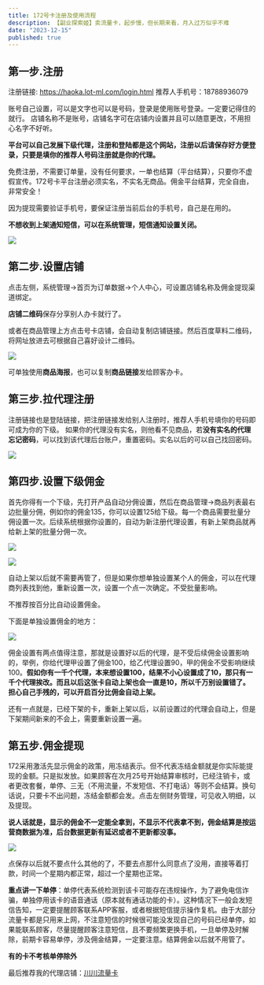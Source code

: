 ```yaml
---
title: 172号卡注册及使用流程
description: 【副业探索姬】卖流量卡，起步慢，但长期来看，月入过万似乎不难
date: "2023-12-15"
published: true
---
```


## 第一步.注册

注册链接: https://haoka.lot-ml.com/login.html 推荐人手机号：18788936079

账号自己设置，可以是文字也可以是号码，登录是使用账号登录。一定要记得住的就行。
店铺名称不是账号，店铺名字可在店铺内设置并且可以随意更改，不用担心名字不好听。

**平台可以自己发展下级代理，注册和登陆都是这个网站，注册以后请保存好方便登录，只要是填你的推荐人号码注册就是你的代理。**

免费注册，不需要订单量，没有任何要求，一单也结算（平台结算），只要你不虚假宣传。172号卡平台注册必须实名，不实名无商品。佣金平台结算，完全自由，非常安全！

因为提现需要验证手机号，要保证注册当前后台的手机号，自己是在用的。

**不想收到上架通知短信，可以在系统管理，短信通知设置关闭。**

![](/article/llk/1.JPEG)

## **第二步.设置店铺**

点击左侧，系统管理→首页为订单数据→个人中心，可设置店铺名称及佣金提现渠道绑定。

**店铺二维码**保存分享别人办卡就行了。

或者在商品管理上方点击号卡店铺，会自动复制店铺链接。然后百度草料二维码，将网址放进去可根据自己喜好设计二维码。

![](/article/llk/2.PNG)

可单独使用**商品海报**，也可以复制**商品链接**发给顾客办卡。

## 第三步.拉代理注册
注册链接也是登陆链接，把注册链接发给别人注册时，推荐人手机号填你的号码即可成为你的下级。
如果你的代理没有实名，则他看不见商品，若**没有实名的代理忘记密码**，可以找到该代理后台账户，重置密码。实名以后的可以自己找回密码。

![](/article/llk/3.PNG)

## **第四步.设置下级佣金**

首先你得有一个下级，先打开产品自动分佣设置，然后在商品管理→商品列表最右边批量分佣，例如你的佣金135，你可以设置125给下级。每一个商品需要批量分佣设置一次。后续系统根据你设置的，自动为新注册代理设置，有新上架商品就再给新上架的批量分佣一次。

![](/article/llk/4.png)

![](/article/llk/5.png)

自动上架以后就不需要再管了，但是如果你想单独设置某个人的佣金，可以在代理商列表找到他，重新设置一次，设置一个点一次确定。不受批量影响。

不推荐按百分比自动设置佣金。

下面是单独设置佣金的地方：

![](/article/llk/6.png)

佣金设置有两点值得注意，那就是设置好以后的代理，是不受后续佣金设置影响的，举例，你给代理甲设置了佣金100，给乙代理设置90，甲的佣金不受影响继续100。**假如你有一千个代理，本来想设置100，结果不小心设置成了10，那只有一千个代理挨改。而且以后这张卡自动上架也会一直是10，所以千万别设置错了。担心自己手残的，可以开启百分比佣金自动上架。**

还有一点就是，已经下架的卡，重新上架以后，以前设置过的代理会自动上，但是下架期间新来的不会上，需要重新设置一遍。

## **第五步.佣金提现**

172采用激活先显示佣金的政策，用冻结表示。但不代表冻结金额就是你实际能提现的金额。只是拟发放。如果顾客在次月25号开始结算审核时，已经注销卡，或者更改套餐，单停、三无（不用流量，不发短信、不打电话）等则不会结算。换句话说，只要卡不出问题，冻结金额都会发。点击左侧财务管理，可见收入明细，以及提现。

**说人话就是，显示的佣金不一定能全拿到，不显示不代表拿不到，佣金结算是按运营商数据为准，后台数据更新有延迟或者不更新都没事。**

![](/article/llk/7.png)

点保存以后就不要点什么其他的了，不要去点那什么同意点了没用，直接等着打款，时间一个星期内都正常，超过一个星期也正常。

**重点讲一下单停**：单停代表系统检测到该卡可能存在违规操作，为了避免电信诈骗，单独停用该卡的语音通话（原本就有通话功能的卡）。这种情况下一般会发短信告知，一定要提醒顾客联系APP客服，或者根据短信提示操作复机。由于大部分流量卡都是只用来上网，不注意短信的时候很可能没发现自己的号码已经单停，如果能联系顾客，尽量提醒顾客注意短信，且不要频繁更换手机，一旦单停及时解除，前期卡容易单停，涉及佣金结算，一定要注意。结算佣金以后就不用管了。

**有的卡不考核单停除外**

最后推荐我的代理店铺：[川川流量卡](https://haokawx.lot-ml.com/Product/Index/389566)
